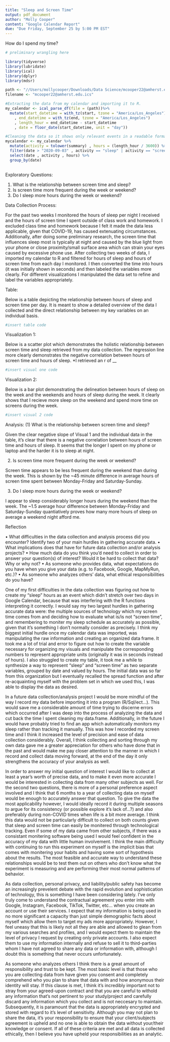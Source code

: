 ```yaml
---
title: "Sleep and Screen Time"
output: pdf_document
author: "Molly Cooper"
content: "Google Calendar Report"
due: "Due Friday, September 25 by 5:00 PM EST"
---
```


How do I spend my time?
```r
# preliminary wrangling here

library(tidyverse) 
library(lubridate) 
library(ical)
library(dplyr)
library(mdsr)

path <- "//Users/mollycooper/Downloads/Data Science/mcooper22@amherst.edu.ical (3)/mcooper22@amherst.edu.ics"
filename <- "mcooper22@amherst.edu.ics"

#Extracting the data from my calendar and importing it to R.
my_calendar <- ical_parse_df(file = (path))%>% 
  mutate(start_datetime = with_tz(start, tzone = "America/Los_Angeles")
    , end_datetime = with_tz(end, tzone = "America/Los_Angeles")
    , length_hour = end_datetime - start_datetime
    , date = floor_date(start_datetime, unit = "day"))

#Cleaning the data so it shows only relevant events in a readable format.
mycalendar <- my_calendar %>%
  mutate(activity = tolower(summary) , hours = (length_hour / 3600)) %>%
  filter(date > "2020-09-03" , activity == "sleep" | activity == "screen time") %>%
  select(date , activity , hours) %>%
  group_by(date)
  
```

Exploratory Questions:

(1) What is the relationship between screen time and sleep?
(2) Is screen time more frequent during the week or weekend?
(3) Do I sleep more hours during the week or weekend?

Data Collection Process:

For the past two weeks I monitored the hours of sleep per night I received and the hours of screen time I spent outside of class work and homework. I excluded class time and homework because I felt it made the data less applicable, given that COVID-19, has caused extenuating circumstances. Additionally, after doing some preliminary research, the screen time that influences sleep most is typically at night and caused by the blue light from your phone or close proximity/small surface area which can strain your eyes caused by excessive phone use. After collecting two weeks of data, I imported my calendar to R and filtered for hours of sleep and hours of screen time from each day I monitored. I then converted the time into hours (it was initially shown in seconds) and then labeled the variables more clearly. For different visualizations I manipulated the data set to refine and label the variables appropriately. 


Table: 

Below is a table depicting the relationship between hours of sleep and screen time per day. It is meant to show a detailed overview of the data I collected and the direct relationship between my key variables on an individual basis. 

```r
#insert table code
```

Visualization 1:

Below is a scatter plot which demonstrates the holistic relationship between screen time and sleep retrieved from my data collection. The regression line more clearly demonstrates the negative correlation between hours of screen time and hours of sleep. *I retrieved an r of __

```r
#insert visual one code
```
Visualization 2:

Below is a bar plot demonstrating the delineation between hours of sleep on the week and the weekends and hours of sleep during the week. It clearly shows that I recieve more sleep on the weekend and spend more time on screens during the week. 

```r
#insert visual 2 code
```


Analysis: 
(1) What is the relationship between screen time and sleep?

Given the clear negative slope of Visual 1 and the individual data in the table, it's clear that there is a negative correlation between hours of screen time and hours of sleep. It seems that the longer I spent on my phone or laptop and the harder it is to sleep at night. 

(2) Is screen time more frequent during the week or weekend?

Screen time appears to be less frequent during the weekend than during the week. This is shown by the ~45 minute difference in average hours of screen time spent between Monday-Friday and Saturday-Sunday. 

(3) Do I sleep more hours during the week or weekend?

I appear to sleep considerably longer hours during the weekend than the week. The ~1.5 average hour difference between Monday-Friday and Saturday-Sunday quantiatively proves how many more hours of sleep on average a weekend night afford me.


Reflection

• What difficulties in the data collection and analysis process did you encounter? Identify two of your main hurdles in gathering accurate data.
• What implications does that have for future data collection and/or analysis projects?
• How much data do you think you’d need to collect in order to answer your question(s) of interest?
Would it be hard to collect that data? Why or why not?
• As someone who provides data, what expectations do you have when you give your data (e.g. to
Facebook, Google, MapMyRun, etc.)?
• As someone who analyzes others’ data, what ethical responsibilities do you have?

One of my first difficulties in the data collection was figuring out how to create my "sleep" hours as an event which didn't stretch over two days in Google Calendar, because that was interfering with the R functions interpreting it correctly. I would say my two largest hurdles in gathering accurate data were: the multiple sources of technology which my screen time comes from and deciding how to evaluate what is/is not "screen time", and remembering to moniter my sleep schedule as accurately as possible, given that it's something I don't normally consider as precisely. I think my biggest initial hurdle once my calendar data was imported, was manipulating the raw information and creating an organized data frame. It took me a lot of trial and error to figure out how to create the variable necessary for organizing my visuals and manipulate the corresponding numbers to represent appropriate units (originally it was in seconds instead of hours). I also struggled to create my table, it took me a while to synthesize a way to represent "sleep" and "screen time" as two separate variables, grouped by date and valued by hours. The initial data was so far from this organization but I eventually recalled the spread function and after re-acquainting myself with the problem set in which we used this, I was able to display the data as desired. 

In a future data collection/analysis project I would be more mindful of the way I record my data before importing it into a program (R/Sql/ect...). This would save me a considerable amount of time trying to discerne errors which occurred after I was deep into the process of analyzing the data and cut back the time I spent cleaning my data.frame. Additionally, in the future I would have probably tried to find an app which automatically monitors my sleep rather than tracking it manually. This was how I recorded my screen time and I think it increased the level of precision and ease of data collection considerably. Overall, I think collecting and sorting through my own data gave me a greater appreciation for others who have done that in the past and would make me pay closer attention to the manner in which I record and collect data moving forward, at the end of the day it only strengthens the accuracy of your analysis as well. 

In order to answer my initial question of interest I would like to collect at least a year's worth of precise data, and to make it even more accurate I would be interested in collecting data from many other subjects as well. For the second two questions, there is more of a personal preference aspect involved and I think that 6 months to a year of collecting data on myself would be enough to accurately answer that question. To give the data the most applicability however, I would ideally record it during multiple seasons to argue for its consistency (or possible explore it's lack of...?) and also preferably during non-COVID times when life is a bit more average. I think this data would not be particularly difficult to collect on both counts given that sleep and screen time can easily be monitered through technological tracking. Even if some of my data came from other subjects, if there was a consistant monitering software being used I would feel confident in the accuracy of my data with little human involvement. I think the main difficulty with continuing to run this experiment on myself is the implicit bias that comes with monitering your habits and having some sort of hypothesis about the results. The most feasible and accurate way to understand these relationships would be to test them out on others who don't know what the experiment is measuring and are performing their most normal patterns of behavior. 

As data collection, personal privacy, and liability/public safety has become an increasingly prevelent debate with the rapid evolution and sophistication of technology, this is something I have been considering lately. I've only truly come to understand the contractual agreement you enter into with Google, Instagram, Facebook, TikTok, Twitter, etc... when you create an account or use their services. I expect that my information is being used in no more significant a capacity than just simple demographic facts about myself which allow them to target my ads more appropriately. However, I feel uneasy that this is likely not all they are able and allowed to glean from my various searches and profiles, and I would expect them to maintain the level of privacy I request by creating only private accounts. I also expect them to use my information internally and refuse to sell it to third-parties whom I have not agreed to share any data or information with, although I doubt this is something that never occurs unfortunately. 

As someone who analyzes others I think there is a great amount of responsibility and trust to be kept. The most basic level is that those who you are collecting data from have given you consent and completely comprehend who you plan to share that data with and how anonymous their identity will stay. If this clause is met, I think it's incredibly important not to stray from your agreed-upon contract and that you are careful to withold any information that's not pertinent to your study/project and carefully discard any information which you collect and is not neccesary to maintain. Subsequently, it is paramount that the data is appropriately encrypted and stored with regard to it's level of sensitivity. Although you may not plan to share the data, it's your responsibility to ensure that your client/subjects agreement is upheld and no one is able to obtain the data without your/their knowledge or consent. If all of these criteria are met and all data is collected ethically, then I believe you have upheld your responsibilities as an analytic.


